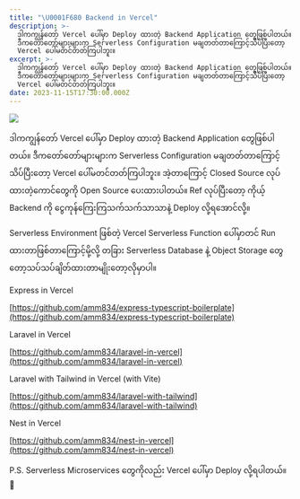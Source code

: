 ```yaml
---
title: "\U0001F680 Backend in Vercel"
description: >-
  ဒါကကျွန်တော် Vercel ပေါ်မှာ Deploy ထားတဲ့ Backend Application တွေဖြစ်ပါတယ်။
  ဒီကတော်တော်များများက Serverless Configuration မချတတ်တာကြောင့်သိပ်ပြီးတော့
  Vercel ပေါ်မတင်တတ်ကြပါဘူး။ 
excerpt: >-
  ဒါကကျွန်တော် Vercel ပေါ်မှာ Deploy ထားတဲ့ Backend Application တွေဖြစ်ပါတယ်။
  ဒီကတော်တော်များများက Serverless Configuration မချတတ်တာကြောင့်သိပ်ပြီးတော့
  Vercel ပေါ်မတင်တတ်ကြပါဘူး။ 
date: 2023-11-15T17:30:00.000Z
---
```


![](/uploads/VercelGuy.jpeg)

ဒါကကျွန်တော် Vercel ပေါ်မှာ Deploy ထားတဲ့ Backend Application တွေဖြစ်ပါတယ်။ ဒီကတော်တော်များများက Serverless Configuration မချတတ်တာကြောင့်သိပ်ပြီးတော့ Vercel ပေါ်မတင်တတ်ကြပါဘူး။ အဲ့တာကြောင့် Closed Source လုပ်ထားတဲ့ကောင်တွေကို Open Source ပေးထားပါတယ်။ Ref လုပ်ပြီးတော့ ကိုယ့် Backend ကို ငွေကုန်ကြေးကြသက်သက်သာသာနဲ့ Deploy လို့ရအောင်လို့။ 

Serverless Environment ဖြစ်တဲ့ Vercel Serverless Function ပေါ်မှာတင် Run ထားတာဖြစ်တာကြောင့်မို့လို့ တခြား Serverless Database နဲ့ Object Storage တွေတော့သပ်သပ်ချိတ်ထားတာမျိုးတော့လိုမှာပါ။ 


Express in Vercel

[https://github.com/amm834/express-typescript-boilerplate](https://github.com/amm834/express-typescript-boilerplate)

Laravel in Vercel

[https://github.com/amm834/laravel-in-vercel](https://github.com/amm834/laravel-in-vercel)

Laravel with Tailwind in Vercel (with Vite)

[https://github.com/amm834/laravel-with-tailwind](https://github.com/amm834/laravel-with-tailwind)


Nest in Vercel

[https://github.com/amm834/nest-in-vercel](https://github.com/amm834/nest-in-vercel)

P.S. Serverless Microservices တွေကိုလည်း Vercel ပေါ်မှာ Deploy လို့ရပါတယ်။ 👀
